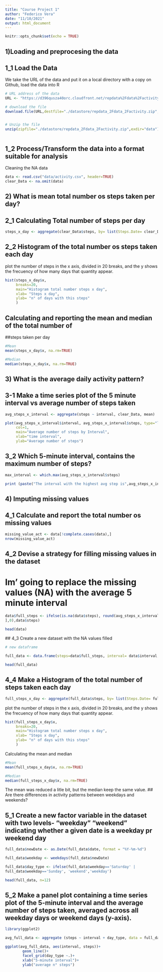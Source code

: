 ```yaml
---
title: "Course Project 1"
author: "Federico Vera"
date: "11/10/2021"
output: html_document
---
```


```r
knitr::opts_chunk$set(echo = TRUE)
```

## 1)Loading and preprocesing the data

## 1_1 Load the Data

We take the URL of the data and put it on a local directory with  a copy on Github, load the data into R



```r
# URL address of the data
URL <- "https://d396qusza40orc.cloudfront.net/repdata%2Fdata%2Factivity.zip"

# download the file 
download.file(URL,destfile="./datastore/repdata_2Fdata_2Factivity.zip",method="auto")


# Unzip the file
unzip(zipfile="./datastore/repdata_2Fdata_2Factivity.zip",exdir="data")
 
```
## 1_2 Process/Transform the data into a format suitable for analysis

Cleaning the NA data

```r

data <- read.csv("data/activity.csv", header=TRUE)
clear_Data <- na.omit(data)

```


## 2) What is mean total number os steps taken per day?

## 2_1 Calculating Total number of steps per day

```r

steps_x_day <- aggregate(clear_Data$steps, by= list(Steps.Date= clear_Data$date), FUN = "sum")

```

## 2_2 Histogram of the total number os steps taken each day

plot the number of steps  in the x axis, divided in 20 breaks, and the y shows
the frecuency of how many days that quantity appear.

```r
hist(steps_x_day$x,
     breaks=20,
     main="Histogram total number steps x day",
     xlab= "Steps x day",
     ylab= "n° of days with this steps"
     )
```
## Calculating and reporting the mean and median of the total number of 
##steps taken per day

```R

#Mean
mean(steps_x_day$x, na.rm=TRUE)

```


```R
#Median
median(steps_x_day$x, na.rm=TRUE)

```
## 3) What is the average daily activity pattern?
## 3-1 Make a time series plot of the 5 minute interval vs average number of steps taken


```R
avg_steps_x_interval <- aggregate(steps ~ interval, clear_Data, mean)

plot(avg_steps_x_interval$interval, avg_steps_x_interval$steps, type="l",
     col=1,
     main="Average number of steps by Interval",
     xlab="time interval",
     ylab="Average number of steps")


```


## 3_2  Which 5-minute interval, contains the maximum number of steps?

```R
max_interval <- which.max(avg_steps_x_interval$steps)

print (paste("The interval with the highest avg step is",avg_steps_x_interval[max_interval,]$interval," and the interval's step number is",round(avg_steps_x_interval[max_interval,]$steps, digits=1)))

```
## 4) Imputing missing values

## 4_1 Calculate and report the total number os missing values

```R
missing_value_act <- data[!complete.cases(data),]
nrow(missing_value_act)
```

## 4_2 Devise a strategy for filling missing values in the dataset

# Im' going to replace the missing values (NA) with the average 5 minute interval

```R
data$full_steps <- ifelse(is.na(data$steps), round(avg_steps_x_interval$steps[match(data$interval,avg_steps_x_interval$interval)
],0),data$steps)

head(data)

```
 ## 4_3 Create a new dataset with the NA values filled
```R
# new dataframe

full_data <- data.frame(steps=data$full_steps, interval= data$interval, date= data$date)

head(full_data)
```
## 4_4 Make a Histogram of the total number of steps taken each day


```r

full_steps_x_day <- aggregate(full_data$steps, by= list(Steps.Date= full_data$date), FUN = "sum")

```




plot the number of steps  in the x axis, divided in 20 breaks, and the y shows
the frecuency of how many days that quantity appear.

```r
hist(full_steps_x_day$x,
     breaks=20,
     main="Histogram total number steps x day",
     xlab= "Steps x day",
     ylab= "n° of days with this steps"
     )
```

Calculating the mean and median


```R

#Mean
mean(full_steps_x_day$x, na.rm=TRUE)

```


```R
#Median
median(full_steps_x_day$x, na.rm=TRUE)

```
The mean was reduced a litle bit, but the median keep the same value.
## Are there differences in activity patterns between weekdays and weekends?

## 5_1 Create a new factor variable in the dataset with two levels- "weekday" "weekend" indicating whether a given date is a weekday pr weekend day

```r

full_data$newDate <- as.Date(full_data$date, format = "%Y-%m-%d")

full_data$weekday <- weekdays(full_data$newDate)

full_data$day_type <- ifelse(full_data$weekday=='Saturday' | 
full_data$weekday=='Sunday', 'weekend','weekday')

head(full_data, n=12)
```

## 5_2 Make a panel plot containing a time series plot  of the 5-minute interval  and the average number of steps taken, averaged across all weekday days or weekend days (y-axis).

```r

library(ggplot2)

avg_full_data <- aggregate (steps ~ interval + day_type, data = full_data, mean)

ggplot(avg_full_data, aes(interval, steps))+
        geom_line()+
        facet_grid(day_type ~.)+
        xlab("5-minute interval")+
        ylab("average n° steps")


```


